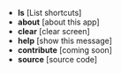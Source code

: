 - **ls** [List shortcuts]
- **about** [about this app]
- **clear** [clear screen]
- **help** [show this message]
- **contribute** [coming soon]
- **source** [source code]